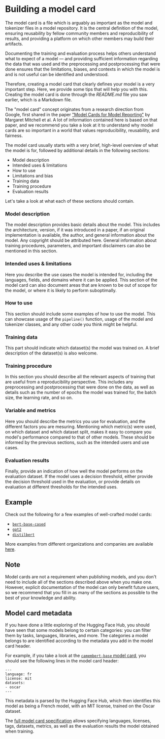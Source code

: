 # Building a model card

The model card is a file which is arguably as important as the model and tokenizer files in a model repository. It is the central definition of the model, ensuring reusability by fellow community members and reproducibility of results, and providing a platform on which other members may build their artifacts. 

Documenting the training and evaluation process helps others understand what to expect of a model — and providing sufficient information regarding the data that was used and the preprocessing and postprocessing that were done ensures that the limitations, biases, and contexts in which the model is and is not useful can be identified and understood.

Therefore, creating a model card that clearly defines your model is a very important step. Here, we provide some tips that will help you with this. Creating the model card is done through the *README.md* file you saw earlier, which is a Markdown file.

The "model card" concept originates from a research direction from Google, first shared in the paper ["Model Cards for Model Reporting"](https://arxiv.org/abs/1810.03993) by Margaret Mitchell et al. A lot of information contained here is based on that paper, and we recommend you take a look at it to understand why model cards are so important in a world that values reproducibility, reusability, and fairness.

The model card usually starts with a very brief, high-level overview of what the model is for, followed by additional details in the following sections:

- Model description
- Intended uses & limitations
- How to use
- Limitations and bias
- Training data 
- Training procedure
- Evaluation results 

Let's take a look at what each of these sections should contain.

### Model description

The model description provides basic details about the model. This includes the architecture, version, if it was introduced in a paper, if an original implementation is available, the author, and general information about the model. Any copyright should be attributed here. General information about training procedures, parameters, and important disclaimers can also be mentioned in this section.

### Intended uses & limitations

Here you describe the use cases the model is intended for, including the languages, fields, and domains where it can be applied. This section of the model card can also document areas that are known to be out of scope for the model, or where it is likely to perform suboptimally.

### How to use

This section should include some examples of how to use the model. This can showcase usage of the `pipeline()` function, usage of the model and tokenizer classes, and any other code you think might be helpful.

### Training data

This part should indicate which dataset(s) the model was trained on. A brief description of the dataset(s) is also welcome.

### Training procedure

In this section you should describe all the relevant aspects of training that are useful from a reproducibility perspective. This includes any preprocessing and postprocessing that were done on the data, as well as details such as the number of epochs the model was trained for, the batch size, the learning rate, and so on.

### Variable and metrics

Here you should describe the metrics you use for evaluation, and the different factors you are mesuring. Mentioning which metric(s) were used, on which dataset and which dataset split, makes it easy to compare you model's performance compared to that of other models. These should be informed by the previous sections, such as the intended users and use cases.

### Evaluation results

Finally, provide an indication of how well the model performs on the evaluation dataset. If the model uses a decision threshold, either provide the decision threshold used in the evaluation, or provide details on evaluation at different thresholds for the intended uses.

## Example

Check out the following for a few examples of well-crafted model cards:

- [`bert-base-cased`](https://huggingface.co/bert-base-cased)
- [`gpt2`](https://huggingface.co/gpt2)
- [`distilbert`](https://huggingface.co/distilbert-base-uncased)

More examples from different organizations and companies are available [here](https://github.com/huggingface/model_card/blob/master/examples.md).

## Note

Model cards are not a requirement when publishing models, and you don't need to include all of the sections described above when you make one. However, explicit documentation of the model can only benefit future users, so we recommend that you fill in as many of the sections as possible to the best of your knowledge and ability. 

## Model card metadata

If you have done a little exploring of the Hugging Face Hub, you should have seen that some models belong to certain categories: you can filter them by tasks, languages, libraries, and more. The categories a model belongs to are identified according to the metadata you add in the model card header.

For example, if you take a look at the [`camembert-base` model card](https://huggingface.co/camembert-base/blob/main/README.md), you should see the following lines in the model card header:

```
---
language: fr
license: mit
datasets:
- oscar
---
```

This metadata is parsed by the Hugging Face Hub, which then identifies this model as being a French model, with an MIT license, trained on the Oscar dataset. 

The [full model card specification](https://github.com/huggingface/hub-docs/blame/main/modelcard.md) allows specifying languages, licenses, tags, datasets, metrics, as well as the evaluation results the model obtained when training. 
